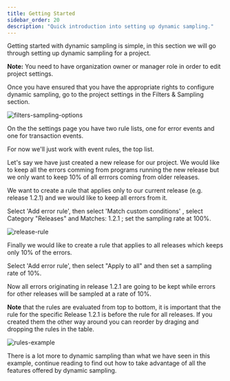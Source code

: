 ```yaml
---
title: Getting Started
sidebar_order: 20
description: "Quick introduction into setting up dynamic sampling."
---
```


Getting started with dynamic sampling is simple, in this section we will go through setting up dynamic sampling for a project.

**Note:** You need to have organization owner or manager role in order to edit project settings.

Once you have ensured that you have the appropriate rights to configure dynamic sampling,   go to the project settings in the Filters & Sampling section.

![filters-sampling-options](filters-sampling-options.png)

On the the settings page you have two rule lists, one for error events and one for transaction events.

For now we'll just work with event rules, the top list.

Let's say we have just created a new release for our project. We would like to keep all the errors comming from programs running the new release but we only want to keep 10% of all errrors coming from older releases.

We want to create a rule that applies only to our current release (e.g. release 1.2.1) and we would like to keep all errors from it.

Select 'Add error rule', then select 'Match custom conditions' , select Category "Releases" and Matches: 1.2.1 ; set the sampling rate at 100%.

![release-rule](release-rule.png)

Finally we would like to create a rule that applies to all releases which keeps only 10% of the errors.

Select 'Add error rule', then select "Apply to all" and then set a sampling rate of 10%.

Now all errors originating in release 1.2.1 are going to be kept while errors for other releases will be sampled at a rate of 10%.


**Note** that the rules are evaluated from top to bottom, it is important that the rule for the specific Release 1.2.1 is before the rule for all releases. If you created them the other way around you can reorder by draging and dropping the rules in the table.

![rules-example](rules-example.png)

There is a lot more to dynamic sampling than what we have seen in this example, continue reading to find out how to take advantage of all the features offered by dynamic sampling.
